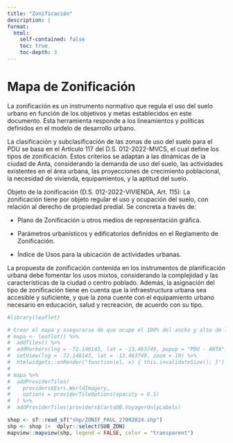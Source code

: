 ```yaml
---
title: "Zonificación"
description: |
format:
  html:
    self-contained: false
    toc: true
    toc-depth: 3
---
```


# Mapa de Zonificación

La zonificación es un instrumento normativo que regula el uso del suelo urbano en función de los objetivos y metas establecidos en este documento. Esta herramienta responde a los lineamientos y políticas definidos en el modelo de desarrollo urbano.

La clasificación y subclasificación de las zonas de uso del suelo para el PDU se basa en el Artículo 117 del D.S. 012-2022-MVCS, el cual define los tipos de zonificación. Estos criterios se adaptan a las dinámicas de la ciudad de Anta, considerando la demanda de uso del suelo, las actividades existentes en el área urbana, las proyecciones de crecimiento poblacional, la necesidad de vivienda, equipamientos, y la aptitud del suelo.

Objeto de la zonificación (D.S. 012-2022-VIVIENDA, Art. 115):
La zonificación tiene por objeto regular el uso y ocupación del suelo, con relación al derecho de propiedad predial. Se concreta a través de:

- Plano de Zonificación u otros medios de representación gráfica.

- Parámetros urbanísticos y edificatorios definidos en el Reglamento de Zonificación.

- Índice de Usos para la ubicación de actividades urbanas.

La propuesta de zonificación contenida en los instrumentos de planificación urbana debe fomentar los usos mixtos, considerando la complejidad y las características de la ciudad o centro poblado. Además, la asignación del tipo de zonificación tiene en cuenta que la infraestructura urbana sea accesible y suficiente, y que la zona cuente con el equipamiento urbano necesario en educación, salud y recreación, de acuerdo con su tipo.
```r
#library(leaflet)

# Crear el mapa y asegurarse de que ocupe el 100% del ancho y alto de la ventana
# mapa <- leaflet() %>%
#  addTiles() %>%
#  addMarkers(lng = -72.146143, lat = -13.463749, popup = "PDU - ANTA") #%>%
#  setView(lng = -72.146143, lat = -13.463749, zoom = 10) %>%
#  htmlwidgets::onRender("function(el, x) { this.invalidateSize(); }")
# 
# mapa %>%
#  addProviderTiles(
#    providers$Esri.WorldImagery,
#    options = providerTileOptions(opacity = 0.5)
#  ) %>%
#  addProviderTiles(providers$CartoDB.VoyagerOnlyLabels)
```

```r
shop <- sf::read_sf("shp/ZONIF_PAUL_27092024.shp")
shp <- shop |>  dplyr::select(SUB_ZON)
mapview::mapview(shp, legend = FALSE, color = "transparent")


```


